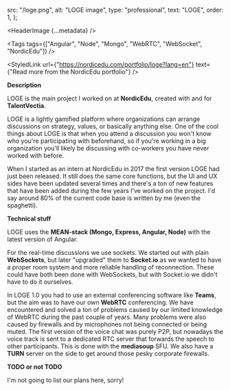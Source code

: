 
  src: "/loge.png",
  alt: "LOGE image",
  type: "professional",
  text: "LOGE",
  order: 1,
};

<HeaderImage
  {...metadata}
/>

<Tags
  tags={["Angular", "Node", "Mongo", "WebRTC", "WebSocket", "NordicEdu"]}
/>

<StyledLink
  url={"https://nordicedu.com/portfolio/loge?lang=en"}
  text={"Read more from the NordicEdu portfolio"}
/>

**Description**

LOGE is the main project I worked on at **NordicEdu**, created with and for **TalentVectia**.

LOGE is a lightly gamified platform where organizations can arrange discussions on strategy, values, or basically anything else.
One of the cool things about LOGE is that when you attend a discussion you won't know who you're participating with beforehand,
so if you're working in a big organization you'll likely be discussing with co-workers you have never worked with before.

When I started as an intern at NordicEdu in 2017 the first version LOGE had just been released.
It still does the same core functions, but the UI and UX sides have been updated several times
and there's a ton of new features that have been added during the few years I've worked on the project.
I'd say around 80% of the current code base is written by me (even the spaghetti).

**Technical stuff**

LOGE uses the **MEAN-stack (Mongo, Express, Angular, Node)** with the latest version of Angular.

For the real-time discussions we use sockets. We started out with plain **WebSockets**, but later
"upgraded" them to **Socket.io** as we wanted to have a proper room system and more reliable handling of reconnection.
These could have both been done with WebSockets, but with Socket.io we didn't have to do it ourselves.

In LOGE 1.0 you had to use an external conferencing software like **Teams**,
but the aim was to have our own **WebRTC** conferencing. We have encountered and solved a ton of problems caused by
our limited knowledge of WebRTC during the past couple of years.
Many problems were also caused by firewalls and by microphones not being connected or being muted.
The first version of the voice chat was purely P2P, but nowadays the voice track is sent to a dedicated RTC server that forwards the speech to other participants.
This is done with the **mediasoup** SFU. We also have a **TURN** server on the side to get around those pesky corporate firewalls.

**TODO or not TODO**

I'm not going to list our plans here, sorry!


